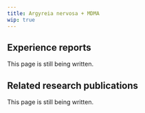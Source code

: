 ---
title: Argyreia nervosa + MDMA
wip: true
---

## Experience reports

This page is still being written.

## Related research publications

This page is still being written.

